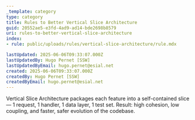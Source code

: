 ```yaml
---
_template: category
type: category
title: Rules to Better Vertical Slice Architecture
guid: 20552ae5-e3fd-4ad9-ad14-bde2698b8579
uri: rules-to-better-vertical-slice-architecture
index:
- rule: public/uploads/rules/vertical-slice-architecture/rule.mdx

lastUpdated: 2025-06-06T09:33:07.000Z
lastUpdatedBy: Hugo Pernet [SSW]
lastUpdatedByEmail: hugo.pernet@esial.net
created: 2025-06-06T09:33:07.000Z
createdBy: Hugo Pernet [SSW]
createdByEmail: hugo.pernet@esial.net
---
```

Vertical Slice Architecture packages each feature into a self-contained slice — 1 request, 1 handler, 1 data layer, 1 test set. Result: high cohesion, low coupling, and faster, safer evolution of the codebase.
